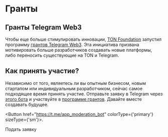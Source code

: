 
# Гранты

## Гранты Telegram Web3

Чтобы еще больше стимулировать инновации, [TON Foundation](https://ton.foundation/en) запустил программу [грантов Telegram Web3](http://t.me/toncoin/991). Эта инициатива призвана мотивировать больше разработчиков создавать новые платформы, либо переносить существующие на TON и Telegram.

## Как принять участие?

Независимо от того, являетесь ли вы опытным бизнесом, новым стартапом или индивидуальным разработчиком, сейчас самое подходящее время принять участие. Отправьте заявку в Telegram через [этого бота](https://t.me/app_moderation_bot) и участвуйте в [программе грантов](https://t.me/trendingapps/33). Давайте вместе создавать будущее.

<Button href="https://t.me/app_moderation_bot" colorType={'primary'} sizeType={'sm'}>.

Подать заявку

</Button>
